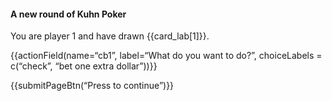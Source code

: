 <h4>A new round of Kuhn Poker</h4>
<p>
You are player 1 and have drawn {{card_lab[1]}}.
</p>

{{actionField(name="cb1", label="What do you want to do?", choiceLabels = c("check", "bet one extra dollar"))}}

{{submitPageBtn("Press to continue")}}

